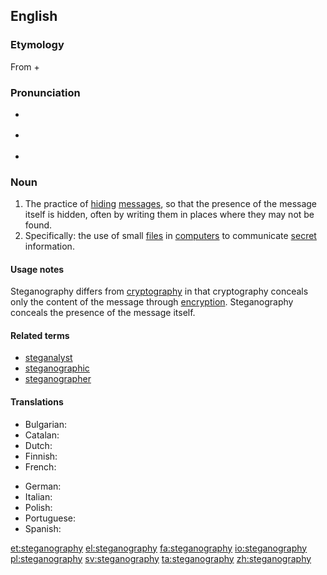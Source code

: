 ==English==

===Etymology===
From {{etyl|grc|en}} {{term|στεγανός||cover, roof|tr=steganos|lang=grc|sc=polytonic}} + {{term|γράφω||I write|tr=graphō|lang=grc|sc=polytonic}}

===Pronunciation===
* {{a|UK}} {{IPA|/ˌstɛɡ.ənˈɒɡ.ɹə.fi/}}
* {{a|US}} {{IPA|/ˌstɛ.ɡʌnˈɔ.ɡɹʌ.fi/}}
* {{audio|en-us-steganography.ogg|Audio (US)|lang=en}}

===Noun===
{{wikipedia}}
{{en-noun|-}}

# The practice of [[hiding]] [[message]]s, so that the presence of the message itself is hidden, often by writing them in places where they may not be found.
# Specifically: the use of small [[file]]s in [[computer]]s to communicate [[secret]] information.

====Usage notes====
Steganography differs from [[cryptography]] in that cryptography conceals only the content of the message through [[encryption]]. Steganography conceals the presence of the message itself.

====Related terms====
* [[steganalyst]]
* [[steganographic]]
* [[steganographer]]

====Translations====
{{trans-top|steganography}}
* Bulgarian: {{t|bg|стеганография|f}}
* Catalan: {{t|ca|esteganografia|f}}
* Dutch: {{t|nl|steganografie|f}}
* Finnish: {{t|fi|steganografia}}
* French: {{t+|fr|stéganographie|f}}
{{trans-mid}}
* German: {{t+|de|Steganographie|f}}
* Italian: {{t|it|steganografia|f}}
* Polish: {{t|pl|steganografia|f}}
* Portuguese: {{t|pt|esteganografia|f}}
* Spanish: {{t|es|esteganografía|f}}
{{trans-bottom}}

[[et:steganography]]
[[el:steganography]]
[[fa:steganography]]
[[io:steganography]]
[[pl:steganography]]
[[sv:steganography]]
[[ta:steganography]]
[[zh:steganography]]